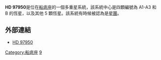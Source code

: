 {{Starbox begin
| name=HD 97950}}
{{Starbox observe
| epoch=J2000
| ra={{RA|11|15|07.346}} 
| dec={{Dec|-61|15|38.52}}
| appmag_v=9.03
| constell=[[船底座|船底座]] }}
{{Starbox character
| class=WN
| b-v=
| u-b=
| variable=None }}
{{Starbox astrometry
| radial_v=
| prop_mo_ra=2.4
| prop_mo_dec= 2.8
| parallax=
| p_error=
| absmag_v=-9.83 }}
{{Starbox detail
| mass=80
| radius=
| luminosity=
| temperature=
| metal=
| rotation=
| age= }}
{{Starbox catalog
| names=[[波恩星表|CD]]-60° 3452, [[波恩星表|CPD]]-60° 2732, [[依巴谷卫星|HIP]] 54948. }}
{{Starbox reference |
  Simbad=HD+97950 }}
{{Starbox end}}

'''HD 97950'''是位在[[船底座|船底座]]的一個多重星系統，該系統中心是四顆編號為 A1-A3 和 B 的恆星，以及其他 5 顆恆星。該系統有時候被認為是[[星團|星團]]。

==外部連結==
* [http://jumk.de/astronomie/big-stars/hd-97950.shtml HD 97950]{{Wayback|url=http://jumk.de/astronomie/big-stars/hd-97950.shtml |date=20110928045455 }}

[[Category:船底座|Category:船底座]]
[[Category:HD和HDE天體|9]]


{{Binary-star-stub}}